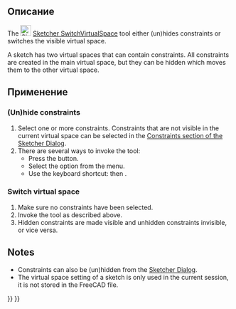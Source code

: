 <languages/>

<div class="mw-translate-fuzzy">
{{Docnav/ru
|[[Sketcher_BSplineDecreaseKnotMultiplicity/ru|Уменьшение кратности узлов]]
|[[Sketcher_Preferences/ru|Настройки Sketcher]]
|[[Sketcher_Workbench/ru|Верстак "Sketcher"]]
|IconL=Sketcher_BSplineDecreaseKnotMultiplicity.svg
|IconR=Std_DlgPreferences.svg
|IconC=Workbench_Sketcher.svg
}}
</div>

<div class="mw-translate-fuzzy">
{{GuiCommand/ru
|Name/ru=Переключение виртуального пространства
|Name=Sketcher_SwitchVirtualSpace
|MenuLocation=Sketch → Виртуальное пространство эскиза → Переключение виртуального пространства
|Workbenches=[[Sketcher_Workbench/ru|Sketcher]]
|Version=0.17
}}
</div>

<span id="Description"></span>
==Описание==

The [[Image:Sketcher_SwitchVirtualSpace.svg|24px]] [[Sketcher_SwitchVirtualSpace|Sketcher SwitchVirtualSpace]] tool either (un)hides constraints or switches the visible virtual space.

A sketch has two virtual spaces that can contain constraints. All constraints are created in the main virtual space, but they can be hidden which moves them to the other virtual space.

<span id="Usage"></span>
==Применение==

===(Un)hide constraints===

# Select one or more constraints. Constraints that are not visible in the current virtual space can be selected in the [[Sketcher_Dialog#Constraints|Constraints section of the Sketcher Dialog]].
# There are several ways to invoke the tool:
#* Press the {{Button|[[Image:Sketcher_SwitchVirtualSpace.svg|16px]] [[Sketcher_SwitchVirtualSpace|Switch virtual space]]}} button.
#* Select the {{MenuCommand|Sketch → Sketcher visual →  [[Image:Sketcher_SwitchVirtualSpace.svg|16px]] Switch virtual space}} option from the menu.
#* Use the keyboard shortcut: {{KEY|Z}} then {{KEY|Z}}.

===Switch virtual space===

# Make sure no constraints have been selected.
# Invoke the tool as described above.
# Hidden constraints are made visible and unhidden constraints invisible, or vice versa.

==Notes==

* Constraints can also be (un)hidden from the [[Sketcher_Dialog#Constraints|Sketcher Dialog]].
* The virtual space setting of a sketch is only used in the current session, it is not stored in the FreeCAD file.


<div class="mw-translate-fuzzy">
{{Docnav/ru
|[[Sketcher_BSplineDecreaseKnotMultiplicity/ru|Уменьшение кратности узлов]]
|[[Sketcher_Preferences/ru|Настройки Sketcher]]
|[[Sketcher_Workbench/ru|Верстак "Sketcher"]]
|IconL=Sketcher_BSplineDecreaseKnotMultiplicity.svg
|IconR=Std_DlgPreferences.svg
|IconC=Workbench_Sketcher.svg
}}
</div>

{{Sketcher_Tools_navi{{#translation:}}}}
{{Userdocnavi{{#translation:}}}}